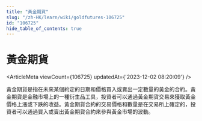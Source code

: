 ```yaml
---
title: "黃金期貨"
slug: "/zh-HK/learn/wiki/goldfutures-106725"
id: "106725"
hide_table_of_contents: true
---
```



<Breadcrumbs current="黃金期貨" />

# 黃金期貨

<ArticleMeta viewCount={106725} updatedAt={'2023-12-02 08:20:09'} />
<div className='border-solid border-b border-t-0 my-4 border-[var(--ifm-color-gray-300)]' />

黃金期貨是指在未來某個約定的日期和價格買入或賣出一定數量的黃金的合約。黃金期貨是金融市場上的一種衍生品工具，投資者可以通過黃金期貨交易來獲取黃金價格上漲或下跌的收益。黃金期貨合約的交易價格和數量是在交易所上確定的，投資者可以通過買入或賣出黃金期貨合約來參與黃金市場的波動。
